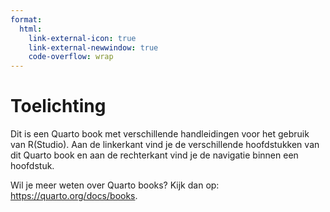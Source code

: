 ```yaml
---
format: 
  html:
    link-external-icon: true
    link-external-newwindow: true
    code-overflow: wrap
---
```


# Toelichting {.unnumbered}

Dit is een Quarto book met verschillende handleidingen voor het gebruik van R(Studio). Aan de linkerkant vind je de verschillende hoofdstukken van dit Quarto book en aan de rechterkant vind je de navigatie binnen een hoofdstuk.

Wil je meer weten over Quarto books? Kijk dan op: <https://quarto.org/docs/books>.
